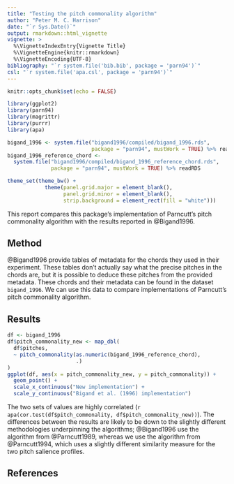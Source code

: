 ```yaml
---
title: "Testing the pitch commonality algorithm"
author: "Peter M. C. Harrison"
date: "`r Sys.Date()`"
output: rmarkdown::html_vignette
vignette: >
  %\VignetteIndexEntry{Vignette Title}
  %\VignetteEngine{knitr::rmarkdown}
  %\VignetteEncoding{UTF-8}
bibliography: "`r system.file('bib.bib', package = 'parn94')`"
csl: "`r system.file('apa.csl', package = 'parn94')`"
---
```


```r
knitr::opts_chunk$set(echo = FALSE)

library(ggplot2)
library(parn94)
library(magrittr)
library(purrr)
library(apa)

bigand_1996 <- system.file("bigand1996/compiled/bigand_1996.rds", 
                           package = "parn94", mustWork = TRUE) %>% readRDS
bigand_1996_reference_chord <- 
  system.file("bigand1996/compiled/bigand_1996_reference_chord.rds", 
              package = "parn94", mustWork = TRUE) %>% readRDS

theme_set(theme_bw() +
            theme(panel.grid.major = element_blank(),
                  panel.grid.minor = element_blank(),
                  strip.background = element_rect(fill = "white")))
```

This report compares this package's implementation of Parncutt's pitch commonality algorithm with the results reported in @Bigand1996.

## Method

@Bigand1996 provide tables of metadata for the chords they used in their experiment. These tables don't actually say what the precise pitches in the chords are, but it is possible to deduce these pitches from the provided metadata. These chords and their metadata can be found in the dataset `bigand_1996`. We can use this data to compare implementations of Parncutt's pitch commonality algorithm.

## Results

```r
df <- bigand_1996 
df$pitch_commonality_new <- map_dbl(
  df$pitches,
  ~ pitch_commonality(as.numeric(bigand_1996_reference_chord),
                      .)
)
ggplot(df, aes(x = pitch_commonality_new, y = pitch_commonality)) +
  geom_point() +
  scale_x_continuous("New implementation") +
  scale_y_continuous("Bigand et al. (1996) implementation")
```

The two sets of values are highly correlated (`r apa(cor.test(df$pitch_commonality, df$pitch_commonality_new))`). The differences between the results are likely to be down to the slightly different methodologies underpinning the algorithms; @Bigand1996 use the algorithm from @Parncutt1989, whereas we use the algorithm from @Parncutt1994, which uses a slightly different similarity measure for the two pitch salience profiles.

## References
